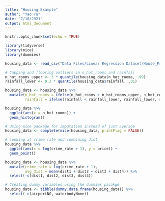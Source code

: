 ```yaml
---
title: "Housing Example"
author: "Yao Yu"
date: "7/18/2021"
output: html_document
---
```


```r
knitr::opts_chunk$set(echo = TRUE)

library(tidyverse)
library(mice)
library(dummies)

housing_data <- read_csv("Data Files/Linear Regression Dataset/House_Price.csv")
```

```r
# Capping and flooring outliers in n_hot_rooms and rainfall
n_hot_rooms_upper <- 3 * quantile(housing_data$n_hot_rooms, .99)
rainfall_lower <- 0.3 * quantile(housing_data$rainfall, .01)

housing_data <- housing_data %>% 
  mutate(n_hot_rooms = ifelse(n_hot_rooms > n_hot_rooms_upper, n_hot_rooms_upper, n_hot_rooms),
         rainfall = ifelse(rainfall < rainfall_lower, rainfall_lower, rainfall))

housing_data %>% 
  ggplot(aes(x = n_hot_rooms)) +
  geom_histogram()
```

```r
# Using mice package for imputation instead of just average
housing_data <- complete(mice(housing_data, printFlag = FALSE))
```

```r
# Looking at crime rate and combining dist
housing_data %>% 
  ggplot(aes(x = log(crime_rate + 1), y = price)) +
  geom_point()

housing_data <- housing_data %>% 
  mutate(crime_rate = log(crime_rate + 1),
         avg_dist = mean(dist1 + dist2 + dist3 + dist4)) %>% 
  select(-c(dist1, dist2, dist3, dist4))

```

```r
# Creating dummy variables using the dummies pacakge
housing_data <- tibble(dummy.data.frame(housing_data)) %>% 
  select(-c(airportNO, waterbodyNone))
```

